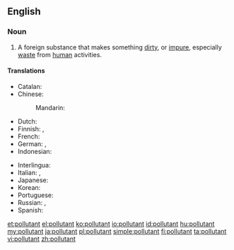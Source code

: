 ==English==
{{wikipedia}}

===Noun===
{{en-noun}}

# A foreign substance that makes something [[dirty]], or [[impure]], especially [[waste]] from [[human]] activities.

====Translations====
{{trans-top|something that pollutes}}
* Catalan: {{t|ca|contaminant|m}}
* Chinese: 
*: Mandarin: {{t|cmn|污染物|tr=wūrǎnwù|sc=Hani}}
* Dutch: {{t|nl|vervuiler|m}}
* Finnish: {{t+|fi|saaste}}, {{t|fi|epäpuhtaus}}
* French: {{t+|fr|polluant|m}}
* German: {{t|de|Schadstoff|m}}, {{t|de|umweltgefährlicher Stoff|m}}
* Indonesian: {{t+|id|polutan}}
{{trans-mid}}
* Interlingua: {{t|ia|polluente}}
* Italian: {{t|it|[[sostanza]] [[inquinante]]|f}}, {{t+|it|inquinante|m}}
* Japanese: {{t|ja|汚染物質|tr=[[おせんぶっしつ]], osen-busshitsu|sc=Jpan}}
* Korean: {{t|ko|오염물질|tr=oyum-muljil|sc=Kore}}
* Portuguese: {{t|pt|poluente|m}}
* Russian: {{t+|ru|загрязнитель|m|tr=zagrjaznítelʹ|sc=Cyrl}}, {{t|ru|[[загрязнять|загрязняющее]] [[вещество]]|n|tr=zagrjaznjájuščeje veščestvó|sc=Cyrl}}
* Spanish: {{t|es|contaminante|m}}
{{trans-bottom}}

[[et:pollutant]]
[[el:pollutant]]
[[ko:pollutant]]
[[io:pollutant]]
[[id:pollutant]]
[[hu:pollutant]]
[[my:pollutant]]
[[ja:pollutant]]
[[pl:pollutant]]
[[simple:pollutant]]
[[fi:pollutant]]
[[ta:pollutant]]
[[vi:pollutant]]
[[zh:pollutant]]